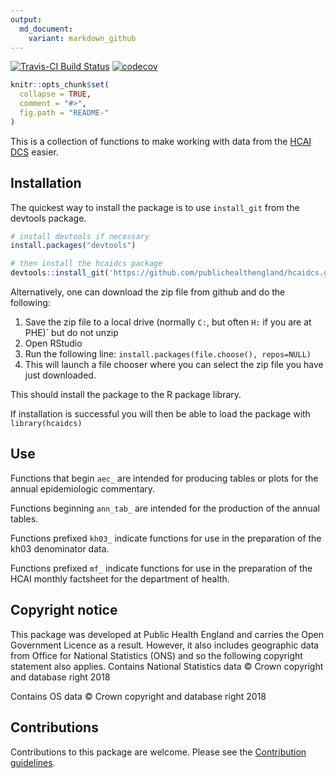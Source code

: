```yaml
---
output:
  md_document:
    variant: markdown_github
---
```


<!-- README.md is generated from README.Rmd. Please edit that file -->

[![Travis-CI Build Status](https://travis-ci.org/PublicHealthEngland/hcaidcs.svg?branch=master)](https://travis-ci.org/) [![codecov](https://codecov.io/gh/PublicHealthEngland/hcaidcs/branch/master/graph/badge.svg)](https://codecov.io/gh/PublicHealthEngland/hcaidcs)

```r
knitr::opts_chunk$set(
  collapse = TRUE,
  comment = "#>",
  fig.path = "README-"
)
```

This is a collection of functions to make working with data from the [HCAI DCS](https://hcaidcs.phe.org.uk/) easier. 


## Installation

The quickest way to install the package is to use `install_git` from the devtools package. 

```r
# install devtools if necessary
install.packages("devtools")

# then install the hcaidcs package
devtools::install_git('https://github.com/publichealthengland/hcaidcs.git')
```

Alternatively, one can download the zip file from github and do the following:

1.	Save the zip file to a local drive (normally `C:`, but often `H:` if you are at PHE)`     but do not unzip
1.	Open RStudio
1.	Run the following line: `install.packages(file.choose(), repos=NULL)`
1.	This will launch a file chooser where you can select the zip file you have just downloaded. 

This should install the package to the R package library. 

If installation is successful you will then be able to load the package with
`library(hcaidcs)`

## Use
Functions that begin `aec_` are intended for producing tables or plots for the annual epidemiologic commentary. 

Functions beginning `ann_tab_` are intended for the production of the annual tables. 

Functions prefixed `kh03_` indicate functions for use in the preparation of the kh03 denominator data. 

Functions prefixed `mf_` indicate functions for use in the preparation of the HCAI monthly factsheet for the department of health. 

## Copyright notice

This package was developed at Public Health England and carries the Open Government Licence as a result. 
However, it also includes geographic data from Office for National Statistics (ONS) and so the following copyright statement also applies. 
Contains National Statistics data &copy; Crown copyright and database right 2018

Contains OS data &copy; Crown copyright and database right 2018

## Contributions
Contributions to this package are welcome. 
Please see the [Contribution guidelines](http://bioinformatics-git.phe.gov.uk/Simon.Thelwall/hcaidcs/blob/master/CONTRIBUTING.md).
